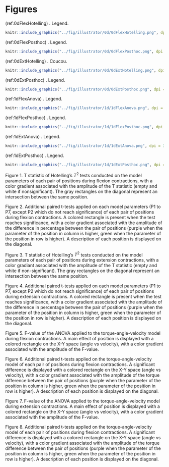 # Figures

<!-- 0dFlexHotelling -->

(ref:0dFlexHotelling) . Legend.

```r
knitr::include_graphics("../fig/illustrator/0d/0dFlexHotelling.png", dpi = 300)
```

<!-- 0dFlexPosthoc -->

(ref:0dFlexPosthoc) . Legend.

```r
knitr::include_graphics("../fig/illustrator/0d/0dFlexPosthoc.png", dpi = 300)
```

<!-- 0dExtHotelling -->

(ref:0dExtHotelling) . Coucou.

```r
knitr::include_graphics("../fig/illustrator/0d/0dExtHotelling.png", dpi = 300)
```

<!-- 0dExtPosthoc -->

(ref:0dExtPosthoc) . Legend.

```r
knitr::include_graphics("../fig/illustrator/0d/0dExtPosthoc.png", dpi = 300)
```

<!-- 1dFlexAnova -->

(ref:1dFlexAnova) . Legend.

```r
knitr::include_graphics("../fig/illustrator/1d/1dFlexAnova.png", dpi = 300)
```

<!-- 1dFlexPosthoc -->

(ref:1dFlexPosthoc) . Legend.

```r
knitr::include_graphics("../fig/illustrator/1d/1dFlexPosthoc.png", dpi = 300)
```

<!-- 1dExtAnova -->

(ref:1dExtAnova) . Legend.

```r
knitr::include_graphics("../fig/illustrator/1d/1dExtAnova.png", dpi = 300)
```

<!-- 1dExtPosthoc -->

(ref:1dExtPosthoc) . Legend.

```r
knitr::include_graphics("../fig/illustrator/1d/1dExtPosthoc.png", dpi = 300)
```

<!-- 0D -->

Figure\ 1. T statistic of Hotelling's $T^2$ tests conducted on the model parameters of each pair of positions during flexion contractions, with a color gradient associated with the amplitude of the T statistic (empty and white if nonsignificant).
The gray rectangles on the diagonal represent an intersection between the same position.

Figure\ 2. Additional paired t-tests applied on each model parameters (P1 to P7, except P2 which do not reach significance) of each pair of positions during flexion contractions.
A colored rectangle is present when the test reaches significance, with a color gradient associated with the amplitude of the difference in percentage between the pair of positions (purple when the parameter of the position in column is higher, green when the parameter of the position in row is higher).
A description of each position is displayed on the diagonal.

Figure\ 3. T statistic of Hotelling's $T^2$ tests conducted on the model parameters of each pair of positions during extension contractions, with a color gradiant associated with the amplitude of the T statistic (empty and white if non-significant).
The gray rectangles on the diagonal represent an intersection between the same position.

Figure\ 4. Additional paired t-tests applied on each model parameters (P1 to P7, except P2 which do not reach significance) of each pair of positions during extension contractions.
A colored rectangle is present when the test reaches significance, with a color gradient associated with the amplitude of the difference in percentage between the pair of positions (purple when the parameter of the position in column is higher, green when the parameter of the position in row is higher).
A description of each position is displayed on the diagonal.

<!-- 1D -->

Figure\ 5. F-value of the ANOVA applied to the torque-angle-velocity model during flexion contractions. A main effect of position is displayed with a colored rectangle on the X-Y space (angle vs velocity), with a color gradient associated with the amplitude of the F-value.

Figure\ 6. Additional paired t-tests applied on the torque-angle-velocity model of each pair of positions during flexion contractions.
A significant difference is displayed with a colored rectangle on the X-Y space (angle vs velocity), with a color gradient associated with the amplitude of the torque difference between the pair of positions (purple when the parameter of the position in column is higher, green when the parameter of the position in row is higher).
A description of each position is displayed on the diagonal.

Figure\ 7. F-value of the ANOVA applied to the torque-angle-velocity model during extension contractions.
A main effect of position is displayed with a colored rectangle on the X-Y space (angle vs velocity), with a color gradient associated with the amplitude of the F-value.

Figure\ 8. Additional paired t-tests applied on the torque-angle-velocity model of each pair of positions during flexion contractions.
A significant difference is displayed with a colored rectangle on the X-Y space (angle vs velocity), with a color gradient associated with the amplitude of the torque difference between the pair of positions (purple when the parameter of the position in column is higher, green when the parameter of the position in row is higher).
A description of each position is displayed on the diagonal.

<!-- --- -->
